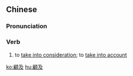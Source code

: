 {{also|顾及}}
==Chinese==
{{zh-forms|s=顾及}}

===Pronunciation===
{{zh-pron
|m=gùjí
|c=gu3 kap6
|cat=v
}}

===Verb===
{{zh-verb}}

# to [[take into consideration]]; to [[take into account]]
#: {{zh-x|顧及 某人 的 感受|to '''take into account''' somebody's feelings}}

[[ko:顧及]]
[[hu:顧及]]